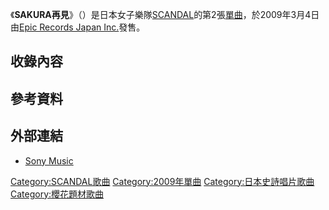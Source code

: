 {{Infobox Single 
| Name           = SAKURA再見
| Artist         = [[SCANDAL|SCANDAL]]
| Album          = [[BEST★SCANDAL|BEST★SCANDAL]]
| A-side         = 
| B-side         = 
| Released       = 2009年3月4日
| Format         = 
| Recorded       = 
| Genre          = [[J-POP|J-POP]] 
| Length         = 11:01
| Label          = [[Epic_Records_Japan_Inc.|Epic Records Japan Inc.]] 
| Writer         = 
| Producer       = 
| Certification  = 
| Chart position = * 週榜第30名<small>（[[Oricon公信榜|Oricon]]）</small><ref>{{cite web |url=http://www.oricon.co.jp/search/result.php?kbn=js&types=rnk&year=2009&month=3&week=3&submit4.x=8&submit4.y=9 |language=ja |title=<span lang="ja">2009年03月第3週の邦楽シングルランキング情報</span> |publisher=[[Oricon|Oricon]] |date= |accessdate=2012-12-26 |archive-date=2012-03-24 |archive-url=https://web.archive.org/web/20120324205425/http://www.oricon.co.jp/search/result.php?kbn=js&types=rnk&year=2009&month=3&week=3&submit4.x=8&submit4.y=9 |dead-url=no }}</ref>
| Last single    = [[DOLL|DOLL]] <br />（2008年）
| This single    = '''SAKURA再見''' <br />（2009年）
| Next single    = [[少女S|少女S]]<br />（2009年）
| Misc           = 
}}
《'''SAKURA再見'''》（{{lang-ja|SAKURAグッバイ}}）是日本女子樂隊[[SCANDAL|SCANDAL]]的第2張[[單曲|單曲]]，於2009年3月4日由[[Epic_Records_Japan_Inc.|Epic Records Japan Inc.]]發售。

== 收錄內容 ==
{{tracklist
| headline        = CD
| extra_column    = 編曲
| title1          = SAKURA再見
| lyrics1         = TOMOMI、MASTERWORKS
| music1          = MASTERWORKS
| extra1          = [[久保田光太郎|久保田光太郎]]
| length1         = 4:00
| title2          = TOKYO
| lyrics2         = SCANDAL、MASTERWORKS
| music2          = MASTERWORKS
| extra2          = 久保田光太郎
| length2         = 2:56
| title3          = SAKURA再見（Instrumental）
| lyrics3         = －
| music3          = －
| extra3          = －
| length3         =
}}
{{tracklist
| headline        = DVD（初回生産限定盤）
| collapsed = yes
| title1          = SCANDAL OVER USA
}}

== 參考資料 ==
{{Reflist}}

== 外部連結 ==
* [http://www.sonymusic.co.jp/Music/Arch/ES/scandal/?ESCL-3173/ Sony Music]{{ja icon}}

{{SCANDAL}}
{{Single-stub}}

{{DEFAULTSORT:SAKURA Goodbye}}
[[Category:SCANDAL歌曲|Category:SCANDAL歌曲]]
[[Category:2009年單曲|Category:2009年單曲]]
[[Category:日本史詩唱片歌曲|Category:日本史詩唱片歌曲]]
[[Category:櫻花題材歌曲|Category:櫻花題材歌曲]]